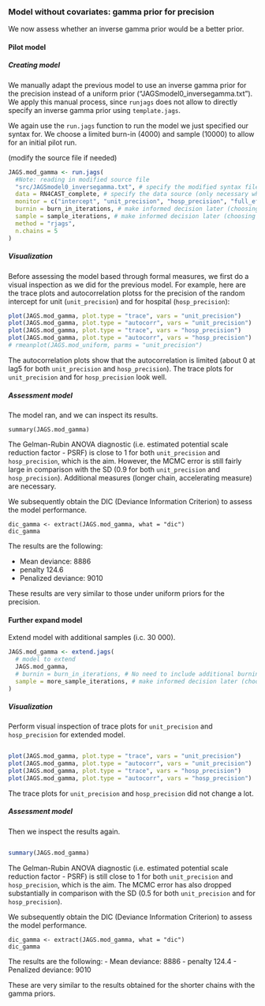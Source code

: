 ### Model without covariates: gamma prior for precision
We now assess whether an inverse gamma prior would be a better prior.

#### Pilot model

##### Creating model

We manually adapt the previous model to use an inverse gamma prior for the precision instead of a uniform prior ("JAGSmodel0_inversegamma.txt"). We apply this manual process, since `runjags` does not allow to directly specify an inverse gamma prior using `template.jags`.

We again use the `run.jags` function to run the model we just specified our syntax for. We choose a limited burn-in (4000) and sample (10000) to allow for an initial pilot run. 
<!--- Should method=rjags be  used in original model design (see documentation extend.jags - then no need to recompile model when extending) --->

(modify the source file if needed)
  
```r
JAGS.mod_gamma <- run.jags(
  #Note: reading in modified source file
  "src/JAGSmodel0_inversegamma.txt", # specify the modified syntax file
  data = RN4CAST_complete, # specify the data source (only necessary when write.data = FALSE)
  monitor = c("intercept", "unit_precision", "hosp_precision", "full_effect", "deviance"),
  burnin = burn_in_iterations, # make informed decision later (choosing speed here)
  sample = sample_iterations, # make informed decision later (choosing speed here)
  method = "rjags",
  n.chains = 5
)
```

##### Visualization

Before assessing the model based through formal measures, we first do a visual inspection as we did for the previous model.
For example, here are the trace plots and autocorrelation plotss for the precision of the random intercept for unit (`unit_precision`) and for hospital (`hosp_precision`):
  
```r
plot(JAGS.mod_gamma, plot.type = "trace", vars = "unit_precision")
plot(JAGS.mod_gamma, plot.type = "autocorr", vars = "unit_precision")
plot(JAGS.mod_gamma, plot.type = "trace", vars = "hosp_precision")
plot(JAGS.mod_gamma, plot.type = "autocorr", vars = "hosp_precision")
# rmeanplot(JAGS.mod_uniform, parms = "unit_precision")
```
The autocorrelation plots show that the autocorrelation is limited (about 0 at lag5 for both `unit_precision` and `hosp_precision`). 
The trace plots for `unit_precision` and for `hosp_precision` look well. 

##### Assessment model

The model ran, and we can inspect its results.

```r-3
summary(JAGS.mod_gamma)
```

The Gelman-Rubin ANOVA diagnostic (i.e. estimated potential scale reduction factor - PSRF) is close to 1 for both `unit_precision` and
 `hosp_precision`, which is the aim. However, the MCMC error is still fairly large in comparison with the SD (0.9 for both `unit_precision` and `hosp_precision`). Additional measures (longer chain, accelerating measure) are necessary.


We subsequently obtain the DIC (Deviance Information Criterion) to assess the model performance.

```r_gamma
dic_gamma <- extract(JAGS.mod_gamma, what = "dic")
dic_gamma
```

The results are the following:
  
-   Mean deviance:  8886 
-   penalty 124.6 
-   Penalized deviance: 9010

These results are very similar to those under uniform priors for the precision.

#### Further expand model
Extend model with additional samples (i.c. 30 000).

```r
JAGS.mod_gamma <- extend.jags(
  # model to extend
  JAGS.mod_gamma,
  # burnin = burn_in_iterations, # No need to include additional burnin now (default = 0) since we expand instead of rerun model??
  sample = more_sample_iterations, # make informed decision later (choosing speed here)
)
```

##### Visualization

Perform visual inspection of trace plots for `unit_precision` and `hosp_precision` for extended model.
<!--- using reference of previous code block ?? --->
```r-extend
```

```r
plot(JAGS.mod_gamma, plot.type = "trace", vars = "unit_precision")
plot(JAGS.mod_gamma, plot.type = "autocorr", vars = "unit_precision")
plot(JAGS.mod_gamma, plot.type = "trace", vars = "hosp_precision")
plot(JAGS.mod_gamma, plot.type = "autocorr", vars = "hosp_precision")
```

The trace plots for `unit_precision` and `hosp_precision` did not change a lot.

##### Assessment model

Then we inspect the results again.
<!--- using reference of previous code block ?? --->
```r-extend
```

```r
summary(JAGS.mod_gamma)
```

The Gelman-Rubin ANOVA diagnostic (i.e. estimated potential scale reduction factor - PSRF) is still close to 1 for both `unit_precision` and `hosp_precision`, which is the aim. The MCMC error has also dropped substantially in comparison with the SD (0.5 for both `unit_precision` and for `hosp_precision`). 

We subsequently obtain the DIC (Deviance Information Criterion) to assess the model performance.

```r_gamma
dic_gamma <- extract(JAGS.mod_gamma, what = "dic")
dic_gamma
```

The results are the following:
-   Mean deviance:  8886 
-   penalty 124.4 
-   Penalized deviance: 9010 

These are very similar to the results obtained for the shorter chains with the gamma priors. 
